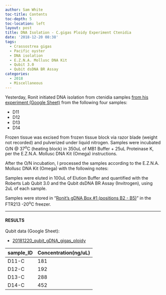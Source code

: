 ```yaml
---
author: Sam White
toc-title: Contents
toc-depth: 5
toc-location: left
layout: post
title: DNA Isolation - C.gigas Ploidy Experiment Ctenidia
date: '2018-12-20 08:38'
tags:
  - Crassostrea gigas
  - Pacific oyster
  - DNA isolation
  - E.Z.N.A. Mollusc DNA Kit
  - Qubit 3.0
  - Qubit dsDNA BR Assay
categories:
  - 2018
  - Miscellaneous
---
```

Yesterday, Ronit initiated DNA isolation from ctenidia samples [from his experiment (Google Sheet)](https://docs.google.com/spreadsheets/d/17mv8gMbmaldggA8Zf0RwBeNF_O4faY8dJFg31XO63K4/edit?usp=sharing) from the following four samples:

- D11
- D12
- D13
- D14

Frozen tissue was excised from frozen tissue block via razor blade (weight not recorded) and pulverized under liquid nitrogen. Samples were incubated O/N @ 37<sup>o</sup>C (heating block) in 350uL of MB1 Buffer + 25uL Proteinase K, per the E.Z.N.A. Mollusc DNA Kit (Omega) instructions.

After the O/N incubation, I processed the samples according to the E.Z.N.A. Mollusc DNA Kit (Omega) with the following notes:



Samples were eluted in 100uL of Elution Buffer and quantified with the Roberts Lab Qubit 3.0 and the Qubit dsDNA BR Assay (Invitrogen), using 2uL of each sample.

Samples were stored in "[Ronit's gDNA Box #1 (positions B2 - B5)](https://docs.google.com/spreadsheets/d/1Gp91BJ5g2W6c4r8UhGVc2UhQGdCHju72aZswpR-Qxpc/edit?usp=sharing)"  in the FTR213 -20<sup>o</sup>C freezer.

---

#### RESULTS

Qubit data (Google Sheet):

- [20181220_qubit_gDNA_gigas_ploidy](https://docs.google.com/spreadsheets/d/1KFkA9hL217watfnJoC3DNq9R9OPm7n_Az3vRG8WLWdY/edit?usp=sharing)



| sample_ID | Concentration(ng/uL) |
|-----------|----------------------|
| D11-C     | 181                  |
| D12-C     | 192                  |
| D13-C     | 288                  |
| D14-C     | 452                  |
